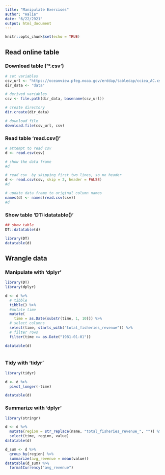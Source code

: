 ```yaml
---
title: "Manipulate Exercises"
author: "Halie"
date: "6/22/2021"
output: html_document
---
```


```r
knitr::opts_chunk$set(echo = TRUE)
```

## Read online table

### Download table ('*.csv')

```r
# set variables
csv_url <- "https://oceanview.pfeg.noaa.gov/erddap/tabledap/cciea_AC.csv"
dir_data <- "data"

# derived variables
csv <- file.path(dir_data, basename(csv_url))

# create directory
dir.create(dir_data)

# download file
download.file(csv_url, csv)
```
### Read table 'read.csv()'

```r
# attempt to read csv
d <- read.csv(csv)

# show the data frame
#d

```

```r
# read csv  by skipping first two lines, so no header
d <- read.csv(csv, skip = 2, header = FALSE)
#d

# update data frame to original column names
names(d) <- names(read.csv(csv))
#d
```
### Show table 'DT::datatable()'

```r
## show table
DT::datatable(d)

library(DT)
datatable(d)
```

## Wrangle data

### Manipulate with 'dplyr'

```r
library(DT)
library(dplyr)

d <- d %>%
  # tibble
  tibble() %>% 
  #mutate time
  mutate(
    time = as.Date(substr(time, 1, 10))) %>%
  # select columns
  select(time, starts_with("total_fisheries_revenue")) %>%
  # filter rows
  filter(time >= as.Date("1981-01-01"))

datatable(d)
  
```

### Tidy with 'tidyr'

```r
library(tidyr)

d <- d %>% 
  pivot_longer(-time)

datatable(d)
```

### Summarize with 'dplyr'

```r
library(stringr)

d <- d %>% 
  mutate(region = str_replace(name, "total_fisheries_revenue_", "")) %>%
  select(time, region, value)
datatable(d)

d_sum <- d %>% 
  group_by(region) %>% 
  summarize(avg_revenue = mean(value))
datatable(d_sum) %>% 
  formatCurrency("avg_revenue")
```



















